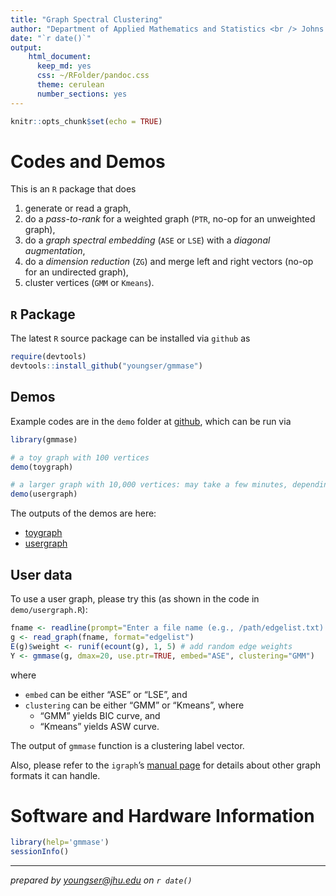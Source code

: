 ```yaml
---
title: "Graph Spectral Clustering"
author: "Department of Applied Mathematics and Statistics <br /> Johns Hopkins University"
date: "`r date()`"
output: 
    html_document:
      keep_md: yes
      css: ~/RFolder/pandoc.css
      theme: cerulean
      number_sections: yes
---
```


```r
knitr::opts_chunk$set(echo = TRUE)
```

# Codes and Demos

This is an `R` package that does

1. generate or read a graph,
2. do a _pass-to-rank_ for a weighted graph (`PTR`, no-op for an unweighted graph),
3. do a _graph spectral embedding_ (`ASE` or `LSE`) with a _diagonal augmentation_,
4. do a _dimension reduction_ (`ZG`) and merge left and right vectors (no-op for an undirected graph),
5. cluster vertices (`GMM` or `Kmeans`).

## `R` Package

The latest `R` source package can be installed via `github` as

```r
require(devtools)
devtools::install_github("youngser/gmmase")
```

## Demos

Example codes are in the `demo` folder at [github](https://github.com/youngser/gmmase), which can be run via

```r
library(gmmase)

# a toy graph with 100 vertices
demo(toygraph)

# a larger graph with 10,000 vertices: may take a few minutes, depending on the system
demo(usergraph)
```

The outputs of the demos are here:

* [toygraph](http://www.cis.jhu.edu/~parky/gmmase/demo/toygraph.html)
* [usergraph](http://www.cis.jhu.edu/~parky/gmmase/demo/usergraph.html)

## User data

To use a user graph, please try this (as shown in the code in `demo/usergraph.R`):

```r
fname <- readline(prompt="Enter a file name (e.g., /path/edgelist.txt): ")
g <- read_graph(fname, format="edgelist") 
E(g)$weight <- runif(ecount(g), 1, 5) # add random edge weights
Y <- gmmase(g, dmax=20, use.ptr=TRUE, embed="ASE", clustering="GMM")
```

where

* `embed` can be either "ASE" or "LSE", and
* `clustering` can be either "GMM" or "Kmeans", where
    + "GMM" yields BIC curve, and
    + "Kmeans" yields ASW curve.


The output of `gmmase` function is a clustering label vector.

Also, please refer to the `igraph`'s [manual page](http://igraph.org/r/doc/read_graph.html) for details about other graph formats it can handle.

# Software and Hardware Information

```r
library(help='gmmase')
sessionInfo()
```

-----
*prepared by <youngser@jhu.edu> on `r date()`*

